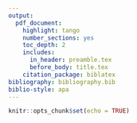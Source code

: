 ```yaml
---
output:
  pdf_document:
    highlight: tango
    number_sections: yes
    toc_depth: 2
    includes:
      in_header: preamble.tex
      before_body: title.tex
    citation_package: biblatex
bibliography: bibliography.bib
biblio-style: apa
---
```


```r
knitr::opts_chunk$set(echo = TRUE)
```
